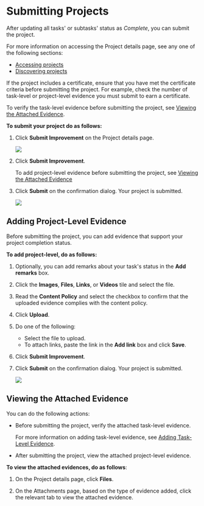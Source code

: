 
# Submitting Projects

After updating all tasks' or subtasks' status as *Complete*, you can submit the project.

<p>
<Admonition type="info">
<p>For more information on accessing the Project details page, see any one of the following sections:</p>
<ul>
<li><a href="accessprojects">Accessing projects</a></li>
<li><a href="discoverprojects">Discovering projects</a></li>
</ul> 
</Admonition>
</p>
<p>
<Admonition type="note">
<p>If the project includes a certificate, ensure that you have met the certificate criteria before submitting the project. For example, check the number of task-level or project-level evidence you must submit to earn a certificate.</p><p>To verify the task-level evidence before submitting the project, see <a href="#viewing-the-attached-evidence">Viewing the Attached Evidence</a>.</p>
</Admonition>
</p>

**To submit your project do as follows:**

1. Click **Submit Improvement** on the Project details page.

    ![](media/submitproject.png)

2. Click **Submit Improvement**.

    <p>
    <Admonition type="info">
    To add project-level evidence before submitting the project, see <a href="#viewing-the-attached-evidence">Viewing the Attached Evidence</a>
    </Admonition>
    </p>

3. Click **Submit** on the confirmation dialog. Your project is submitted.

    ![](media/projectcertificate.png)

## Adding Project-Level Evidence

Before submitting the project, you can add evidence that support your project completion status.

**To add project-level, do as follows:**

1. Optionally, you can add remarks about your task's status in the <b>Add remarks</b> box.

2. Click the **Images**, **Files**, **Links**, or **Videos** tile and select the file.

3. Read the **Content Policy** and select the checkbox to confirm that the uploaded evidence complies with the content policy.

4. Click **Upload**.

5. Do one of the following:

    * Select the file to upload.
    * To attach links, paste the link in the **Add link** box and click **Save**.

6. Click **Submit Improvement**.

7. Click **Submit** on the confirmation dialog. Your project is submitted.

    ![](media/projectcertificate.png)

## Viewing the Attached Evidence

You can do the following actions:

* Before submitting the project, verify the attached task-level evidence.

    <p>
    <Admonition type="info">
    <p>For more information on adding task-level evidence, see <a href="tasks#adding-task-level-evidence">Adding Task-Level Evidence</a>.</p>
    </Admonition>
    </p>

* After submitting the project, view the attached project-level evidence.

**To view the attached evidences, do as follows**:

1. On the Project details page, click **Files**.

2. On the Attachments page, based on the type of evidence added, click the relevant tab to view the attached evidence.